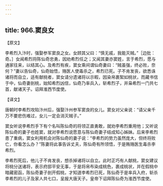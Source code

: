 ```yaml
---
---
---
```

title: 966.窦良女
---



【原文】

李希烈入汴时，强娶参军窦良之女。女顾其父曰：“慎无戚，我能灭贼。”［边批：奇。］女闻希烈将陈仙奇忠勇，因劝希烈任之；又闻其妻亦窦姓，言于希烈，愿与通家往来，以结其心。及希烈有疾，窦女乘间谓仙奇妻曰：“贼虽强，终必败，奈何？”妻以告仙奇，仙奇始悟，赂医人使毒杀之，希烈已死。子不肯发丧，欲悉诛诸将而自立，适有献桃者，窦女请分遗诸将以示暇，因染帛裹絮如桃状，而藏书信于中，仙奇妻剖桃，始知希烈凶信，仙奇乃率兵入，斩希烈子，并枭希烈一门共七首，献诸天子。诏拜淮西节度使。

【译文】

唐朝时李希烈攻陷汴州后，强娶汴州参军窦良的女儿。窦女对父亲说：“请父亲千万不要悲伤难过，女儿一定会消灭贼子。”

窦女听说李希烈手下有个名叫陈仙奇的将领正直勇敢，就劝李希烈重用他；又听说陈仙奇的妻子也姓窦，就对李希烈说愿意与陈仙奇妻子结成知心姊妹。后来李希烈患了重病，窦女利用机会对陈仙奇的妻子说：“李希烈的势力虽然庞大，但终将败亡，你看怎么办？”陈妻将此事告诉丈夫，陈仙奇有所领悟，于是贿赂医生毒杀李希烈。

李希烈死后，他儿子不肯发丧，想杀掉诸将以自立。此时正巧有人献桃，窦女建议将桃分送诸将，表示府邸平安无事，于是将帛布染成桃色，裹成桃状，并在假桃中暗藏密函，陈仙奇妻子剖开假桃，才知道李希烈已死，陈仙奇于是率兵入府，斩杀李希烈的儿子及家人共七口，呈报大唐天子。皇帝下诏拜陈仙奇为淮西节度使。